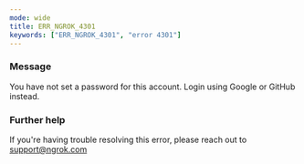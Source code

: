 ```yaml
---
mode: wide
title: ERR_NGROK_4301
keywords: ["ERR_NGROK_4301", "error 4301"]
---
```


### Message

You have not set a password for this account. Login using Google or GitHub instead.

### Further help

If you're having trouble resolving this error, please reach out to [support@ngrok.com](mailto:support@ngrok.com?subject=Help%20with%20ERR_NGROK_4301)
